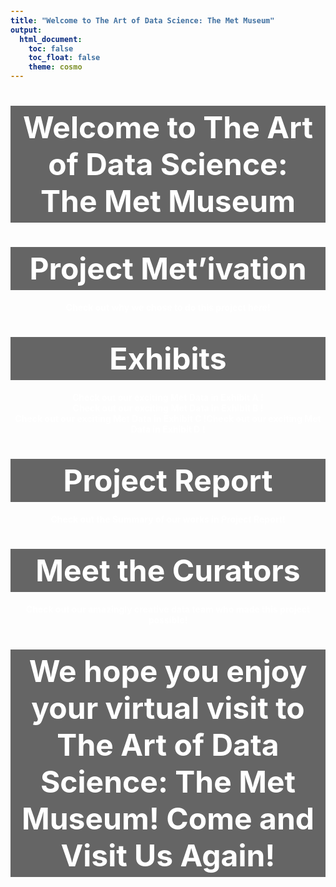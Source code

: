 ```yaml
---
title: "Welcome to The Art of Data Science: The Met Museum"
output: 
  html_document:
    toc: false
    toc_float: false
    theme: cosmo
---
```


<html lang="en">

<head>
    <link rel="stylesheet" href="style.css">
    <title> </title>

  <style type="text/css">
  body {
    color: white;  /* Set the font color to white */
    font-weight: bold;  /* Make the text bold */
  }
  </style>

</head>

  <body>
   <h1></h1> 
  </body>


</html>
<style type="text/css">
  body {
    font-family: 'sans_serif', sans-serif; /* Specify the desired font family */
  }
  
<style type="text/css">
  
  body {
    font-size: 10pt;
    color: white;  
    font-weight: bold;  
  }
  
  .highlight {
            background-color: rgba(0, 0, 0, 0.6);  
            padding: 5px; /* Adjust the padding as needed */
  }
  
</style>

<center> <h1 class="highlight"> <font size="10"> <b> Welcome to The Art of Data Science: <br> The Met Museum </h1 class="highlight"> </font> 

<center><h1 class="highlight"> <font size="10"> <b> Project Met'ivation </font> </h1 class="highlight"> <p> Check out why we chose to do this project here! </p> </center>

<center><h1 class="highlight"> <font size="10"> <b> Exhibits </font> </h1 class="highlight"> <p> Check out our exciting Met Data in Exhibit A ! <br> Check out our exciting Met Data in Exhibit B ! <br> Check out our exciting Met Data in Exhibit C !Check out our exciting Met Data in Exhibit D !  </p> </center>

<center><h1 class="highlight"> <font size="10"> <b> Project Report </font> </h1 class="highlight"> <p> Check out the Summary of our works in Project Report! </p> </center>

<center><h1 class="highlight"> <font size="10"> <b> Meet the Curators </font> </h1 class="highlight"> <p> Check out our amazingly creative data team who made this project possible! </p> </center>

<center><h1 class="highlight"> <font size="10"> <b> We hope you enjoy your virtual visit to The Art of Data Science: The Met Museum! Come and Visit Us Again!  </font> </h1 class="highlight">  </center>

